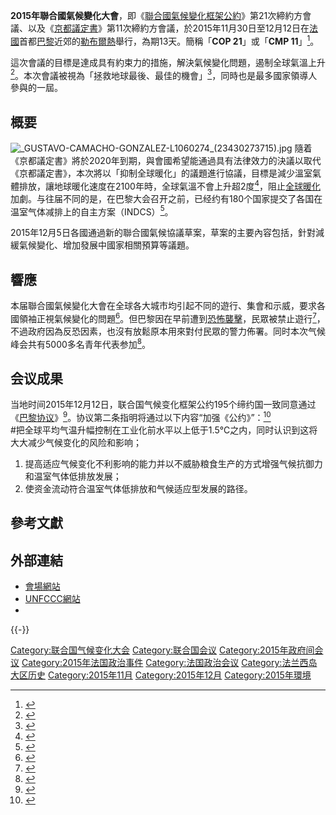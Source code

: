 {{noteTA
|G1 = 地名
|1=zh-cn:布尔歇;zh-hk:布爾歇;zh-tw:勒布爾熱;
}}
{{expand English|2015 United Nations Climate Change Conference|time=2015-12-24}}
{{Infobox event
| title         = 聯合國氣候變化大會
| image         = 2015 Climate Conference.svg
| image_size    = 150px
| caption       =
| date          = {{start date|2015|11|30|df=y}}–<br />{{end date|2015|12|12|df=y}}
| place         = {{FRA}}[[勒布爾熱|勒布爾熱]]
| coordinates   = <!-- {{coord|LAT|LON|region:XXXX_type:event|display=inline,title}} -->
| also known as = COP 21/CMP 11
| participants  = [[聯合國氣候變化框架公約|聯合國氣候變化框架公約締約國]]
| website       = [http://webarchive.loc.gov/all/20151205042546/http%3A//www.cop21.gouv.fr/ 會場網站] <br />[http://unfccc.int/meetings/paris_nov_2015/meeting/8926.php UNFCCC網站]
}}

'''2015年聯合國氣候變化大會'''，即《[[聯合國氣候變化框架公約|聯合國氣候變化框架公約]]》第21次締約方會議、以及《[[京都議定書|京都議定書]]》第11次締約方會議，於2015年11月30日至12月12日在[[法國|法國]]首都[[巴黎|巴黎]]近郊的[[勒布爾熱|勒布爾熱]]舉行，為期13天。簡稱「'''COP 21'''」或「'''CMP 11'''」<ref>{{cite news|author1=吳雁婷|title=【社企流】五大重點 讓你秒懂巴黎氣候大會|url=http://www.appledaily.com.tw/realtimenews/article/new/20151201/743760/|accessdate=2015年12月2日|agency=蘋果日報|date=2015年12月1日|archive-date=2015年12月2日|archive-url=https://web.archive.org/web/20151202041216/http://www.appledaily.com.tw/realtimenews/article/new/20151201/743760/|dead-url=no}}</ref>。

這次會議的目標是達成具有約束力的措施，解決氣候變化問題，遏制全球氣溫上升<ref>{{cite news|title=巴黎氣候大會開幕 逾百名世界領袖出席|url=http://www.bbc.com/zhongwen/trad/world/2015/11/151130_cop21_climate_summit|accessdate=2015年12月2日|agency=BBC中文網|date=2015年11月30日|archive-date=2015年12月1日|archive-url=https://web.archive.org/web/20151201230225/http://www.bbc.com/zhongwen/trad/world/2015/11/151130_cop21_climate_summit|dead-url=no}}</ref>。本次會議被視為「拯救地球最後、最佳的機會」<ref>{{cite news|title=救地球最後機會　150國齊聚巴黎氣候峰會|url=http://www.appledaily.com.tw/realtimenews/article/new/20151129/742460/|accessdate=2015年12月2日|agency=蘋果日報|date=2015年11月29日|archive-date=2015年12月8日|archive-url=https://web.archive.org/web/20151208074955/http://www.appledaily.com.tw/realtimenews/article/new/20151129/742460/|dead-url=no}}</ref>，同時也是最多國家領導人參與的一屆。

== 概要 ==
[[File:_GUSTAVO-CAMACHO-GONZALEZ-L1060274_(23430273715).jpg|thumb]]
隨着《京都議定書》將於2020年到期，與會國希望能通過具有法律效力的決議以取代《京都議定書》，本次將以「抑制全球暖化」的議題進行協議，目標是減少溫室氣體排放，讓地球暖化速度在2100年時，全球氣溫不會上升超2度<ref>{{cite news|title=巴黎氣候大會：4大關鍵分歧待解決|url=http://hk.on.cc/hk/bkn/cnt/finance/20151130/bkn-20151130123838216-1130_00842_001.html|agency=東方日報|date=2015年11月30日|accessdate=2015年12月2日|archive-date=2015年12月8日|archive-url=https://web.archive.org/web/20151208125049/http://hk.on.cc/hk/bkn/cnt/finance/20151130/bkn-20151130123838216-1130_00842_001.html|dead-url=no}}</ref>，阻止[[全球暖化|全球暖化]]加劇。与往届不同的是，在巴黎大会召开之前，已经约有180个国家提交了各国在温室气体减排上的自主方案（INDCS）<ref name=one>{{cite news|author1=梁婷婷|title=巴黎与全球同此凉热|url=http://www.chinatimes.cc/article/52240.html|accessdate=2015-12-05|agency=华夏时报|date=2015-12-05|archive-url=https://web.archive.org/web/20151208093108/http://www.chinatimes.cc/article/52240.html|archive-date=2015-12-08|dead-url=yes}}</ref>。

2015年12月5日各國通過新的聯合國氣候協議草案，草案的主要內容包括，針對減緩氣候變化、增加發展中國家相關預算等議題。

== 響應 ==
本届聯合國氣候變化大會在全球各大城市均引起不同的遊行、集會和示威，要求各國領袖正視氣候變化的問題<ref>{{cite news|title=巴黎氣候峰會前夕 全球近70萬人抗議|url=http://www.cna.com.tw/news/aopl/201511300020-1.aspx|accessdate=2015年12月2日|agency=中央通訊社|date=2015年11月29日|archive-date=2015年12月8日|archive-url=https://web.archive.org/web/20151208135944/http://www.cna.com.tw/news/aopl/201511300020-1.aspx|dead-url=no}}</ref>。但巴黎因在早前遭到[[2015年11月巴黎襲擊事件|恐怖襲擊]]，民眾被禁止遊行<ref>{{cite news|title=全球逾2000集會 促巴黎氣候峰會達協議|url=http://www.am730.com.hk/article-291771|accessdate=2015年12月2日|agency=AM730|date=2015年11月30日|archive-date=2015年12月8日|archive-url=https://web.archive.org/web/20151208174249/http://www.am730.com.hk/article-291771|dead-url=no}}</ref>，不過政府因為反恐因素，也沒有放鬆原本用來對付民眾的警力佈署。同时本次气候峰会共有5000多名青年代表参加<ref>{{cite news|title=川大学生出席巴黎气候大会 推广“成都绿色地球模式”|url=http://wccdaily.scol.com.cn/shtml/hxdsb/20151205/313934.shtml|accessdate=2015-12-05|agency=华西都市报|date=2015-12-05|archive-date=2015-12-08|archive-url=https://web.archive.org/web/20151208153535/http://wccdaily.scol.com.cn/shtml/hxdsb/20151205/313934.shtml|dead-url=no}}</ref>。

== 会议成果 ==
{{main|巴黎協議}}
当地时间2015年12月12日，联合国气候变化框架公约195个缔约国一致同意通过《[[巴黎协议|巴黎协议]]》<ref>{{cite news|title=《巴黎协议》终发布：全球平均气温升高幅度拟控制在2℃内|url=http://www.cnr.cn/china/yaowen/20151213/t20151213_520775468.shtml|accessdate=2015年12月13日|agency=央广网|date=2015年12月13日|archive-date=2015年12月22日|archive-url=https://web.archive.org/web/20151222125327/http://www.cnr.cn/china/yaowen/20151213/t20151213_520775468.shtml|dead-url=no}}</ref>。协议第二条指明将通过以下内容“加强《公约》”：<ref>{{cite web|url=http://unfccc.int/resource/docs/2015/cop21/chi/l09c.pdf|work=UNFCCC secretariat|title=FCCC/CP/2015/L.9/Rev.1|accessdate=12 December 2015|archive-date=2015-12-15|archive-url=https://web.archive.org/web/20151215224622/http://unfccc.int/resource/docs/2015/cop21/chi/l09c.pdf|dead-url=no}}</ref><br />
#把全球平均气温升幅控制在工业化前水平以上低于1.5℃之内，同时认识到这将大大减少气候变化的风险和影响；
#提高适应气候变化不利影响的能力并以不威胁粮食生产的方式增强气候抗御力和温室气体低排放发展；
#使资金流动符合温室气体低排放和气候适应型发展的路径。

== 參考文獻 ==
{{reflist|2}}

== 外部連結 ==
{{Commons category|2015 United Nations Climate Change Conference}}
* [http://webarchive.loc.gov/all/20151205042546/http%3A//www.cop21.gouv.fr/ 會場網站]
* [http://unfccc.int/meetings/paris_nov_2015/meeting/8926.php UNFCCC網站]{{Wayback|url=http://unfccc.int/meetings/paris_nov_2015/meeting/8926.php |date=20151129044050 }}
*{{youtube|channel=UCv-VvrlvdMfA-C4LEJubkpg|2015 United Nations Climate Change Conference}}

{{-}}
{{聯合國氣候變化框架公約}}

[[Category:联合国气候变化大会|Category:联合国气候变化大会]]
[[Category:联合国会议|Category:联合国会议]]
[[Category:2015年政府间会议|Category:2015年政府间会议]]
[[Category:2015年法国政治事件|Category:2015年法国政治事件]]
[[Category:法国政治会议|Category:法国政治会议]]
[[Category:法兰西岛大区历史|Category:法兰西岛大区历史]]
[[Category:2015年11月|Category:2015年11月]]
[[Category:2015年12月|Category:2015年12月]]
[[Category:2015年環境|Category:2015年環境]]